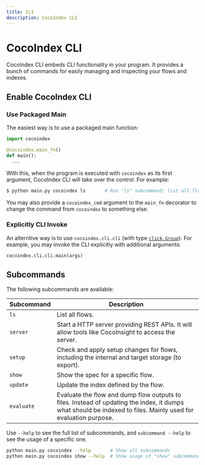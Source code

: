 ```yaml
---
title: CLI
description: CocoIndex CLI
---
```



# CocoIndex CLI

CocoIndex CLI embeds CLI functionality in your program.
It provides a bunch of commands for easily managing and inspecting your flows and indexes.

## Enable CocoIndex CLI

### Use Packaged Main

The easiest way is to use a packaged main function:

<Tabs>
<TabItem value="python" label="Python" default>

```python title="main.py"
import cocoindex

@cocoindex.main_fn()
def main():
  ...
```

</TabItem>
</Tabs>

With this, when the program is executed with `cocoindex` as its first argument, CocoIndex CLI will take over the control. For example:

```sh
$ python main.py cocoindex ls       # Run "ls" subcommand: list all flows
```

You may also provide a `cocoindex_cmd` argument to the `main_fn` decorator to change the command from `cocoindex` to something else.

### Explicitly CLI Invoke

An alterntive way is to use `cocoindex.cli.cli` (with type [`click.Group`](https://click.palletsprojects.com/en/stable/api/#click.Group)).
For example, you may invoke the CLI explicitly with additional arguments:

<Tabs>
<TabItem value="python" label="Python" default>

```python
cocoindex.cli.cli.main(args)
```

</TabItem>
</Tabs>

## Subcommands

The following subcommands are available:

| Subcommand | Description |
| ---------- | ----------- |
| `ls` | List all flows. |
| `server` | Start a HTTP server providing REST APIs. It will allow tools like CocoInsight to access the server. |
| `setup` | Check and apply setup changes for flows, including the internal and target storage (to export). |
| `show` | Show the spec for a specific flow. |
| `update` | Update the index defined by the flow. |
| `evaluate` | Evaluate the flow and dump flow outputs to files.  Instead of updating the index, it dumps what should be indexed to files. Mainly used for evaluation purpose. |

Use `--help` to see the full list of subcommands, and `subcommand --help` to see the usage of a specific one.

```sh
python main.py cocoindex --help       # Show all subcommands
python main.py cocoindex show --help  # Show usage of "show" subcommand
```